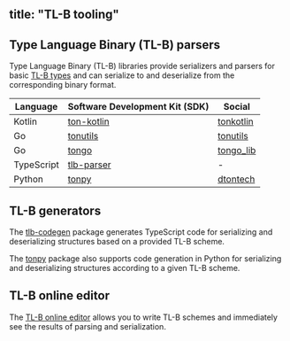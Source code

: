 title: "TL-B tooling"
---

## Type Language Binary (TL-B) parsers

Type Language Binary (TL-B) libraries provide serializers and parsers for basic [TL-B types](syntax-and-semantics#types) and can serialize to and deserialize from the corresponding binary format.

| Language   | Software Development Kit (SDK)                                          | Social                                                 |
|------------|-------------------------------------------------------------------------|--------------------------------------------------------|
| Kotlin     | [ton-kotlin](https://github.com/ton-community/ton-kotlin/tree/main/tlb) | [tonkotlin](https://t.me/tonkotlin)                    |
| Go         | [tonutils](https://github.com/xssnick/tonutils-go/tree/master/tlb)      | [tonutils](https://t.me/tonutils)                      |
| Go         | [tongo](https://github.com/tonkeeper/tongo/tree/master/tlb)             | [tongo_lib](https://t.me/tongo_lib)                    |
| TypeScript | [tlb-parser](https://github.com/ton-community/tlb-parser)               | -                                                      |
| Python     | [tonpy](https://github.com/disintar/tonpy)                              | [dtontech](https://t.me/dtontech)                      |

## TL-B generators

The [tlb-codegen](https://github.com/ton-community/tlb-codegen) package generates TypeScript code for serializing and deserializing structures based on a provided TL-B scheme.

The [tonpy](https://github.com/disintar/tonpy) package also supports code generation in Python for serializing and deserializing structures according to a given TL-B scheme.

## TL-B online editor

The [TL-B online editor](https://ton-community.github.io/tlb-editor/#/main) allows you to write TL-B schemes and immediately see the results of parsing and serialization.
